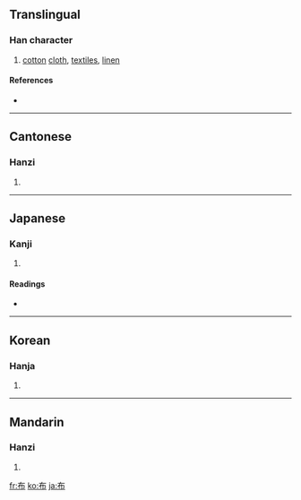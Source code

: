 {{see|佈}}
==Translingual==

===Han character===
{{Han char|rn=50|rad=巾|as=02|sn=5|four=4022<sub>7</sub>|canj=大中月 (KLB)}}

# [[cotton]] [[cloth]], [[textile]]s, [[linen]]

====References====
* {{Han ref|kx=0328.060|dkj=08778|dj=0633.020|hdz=10728.050|uh=5E03|ud=24067|bh=A5AC|bd=42412}}

----

==Cantonese==

===Hanzi===
{{yue-hanzi|jyut=|y=bou3}}

# {{defn|Cantonese}}

----

==Japanese==

===Kanji===
{{ja-kanji|grade=5|rs=巾02}}

# {{defn|Japanese}}

====Readings====
* {{ja-readings|goon=[[ふ]] (fu)|kanon=[[ほ]] (ho)|kun=[[ぬの]] (nuno), [[しく]] (shiku)}}

----

==Korean==

===Hanja===
{{ko-hanja|hangeul=포|rv=po|mr=p'o}}

# {{defn|Korean}}

----

==Mandarin==

===Hanzi===
{{cmn-hanzi|pin=[[bù]] ([[bu4]])|wg=pu<sup>4</sup>}}

# {{defn|Mandarin}}

[[fr:布]]
[[ko:布]]
[[ja:布]]